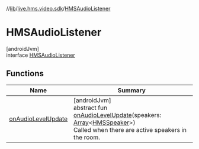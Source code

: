 //[lib](../../../index)/[live.hms.video.sdk](../index)/[HMSAudioListener](index)

# HMSAudioListener

[androidJvm]\
interface [HMSAudioListener](index)

## Functions

| Name                                        | Summary                                                                                                                                                                                                                                                                                          |
| ------------------------------------------- | ------------------------------------------------------------------------------------------------------------------------------------------------------------------------------------------------------------------------------------------------------------------------------------------------ |
| [onAudioLevelUpdate](on-audio-level-update) | [androidJvm]<br />abstract fun [onAudioLevelUpdate](on-audio-level-update)(speakers: [Array](https://kotlinlang.org/api/latest/jvm/stdlib/kotlin/-array/index.html)<[HMSSpeaker](../../live.hms.video.sdk.models/-h-m-s-speaker/index)>)<br />Called when there are active speakers in the room. |
